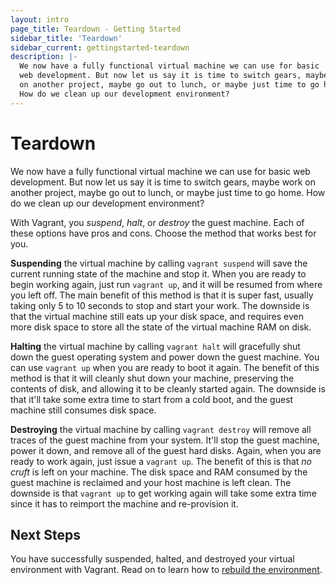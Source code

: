 ```yaml
---
layout: intro
page_title: Teardown - Getting Started
sidebar_title: 'Teardown'
sidebar_current: gettingstarted-teardown
description: |-
  We now have a fully functional virtual machine we can use for basic
  web development. But now let us say it is time to switch gears, maybe work
  on another project, maybe go out to lunch, or maybe just time to go home.
  How do we clean up our development environment?
---
```


# Teardown

We now have a fully functional virtual machine we can use for basic
web development. But now let us say it is time to switch gears, maybe work
on another project, maybe go out to lunch, or maybe just time to go home.
How do we clean up our development environment?

With Vagrant, you _suspend_, _halt_, or _destroy_ the guest machine.
Each of these options have pros and cons. Choose the method that works
best for you.

**Suspending** the virtual machine by calling `vagrant suspend` will
save the current running state of the machine and stop it. When you are
ready to begin working again, just run `vagrant up`, and it will be
resumed from where you left off. The main benefit of this method is that it
is super fast, usually taking only 5 to 10 seconds to stop and start your
work. The downside is that the virtual machine still eats up your disk space,
and requires even more disk space to store all the state of the virtual
machine RAM on disk.

**Halting** the virtual machine by calling `vagrant halt` will gracefully
shut down the guest operating system and power down the guest machine.
You can use `vagrant up` when you are ready to boot it again. The benefit of
this method is that it will cleanly shut down your machine, preserving the
contents of disk, and allowing it to be cleanly started again. The downside is
that it'll take some extra time to start from a cold boot, and the guest machine
still consumes disk space.

**Destroying** the virtual machine by calling `vagrant destroy` will remove
all traces of the guest machine from your system. It'll stop the guest machine,
power it down, and remove all of the guest hard disks. Again, when you are ready to
work again, just issue a `vagrant up`. The benefit of this is that _no cruft_
is left on your machine. The disk space and RAM consumed by the guest machine
is reclaimed and your host machine is left clean. The downside is that
`vagrant up` to get working again will take some extra time since it
has to reimport the machine and re-provision it.

## Next Steps

You have successfully suspended, halted, and destroyed your virtual environment
with Vagrant. Read on to learn how to
[rebuild the environment](/intro/getting-started/rebuild.html).

